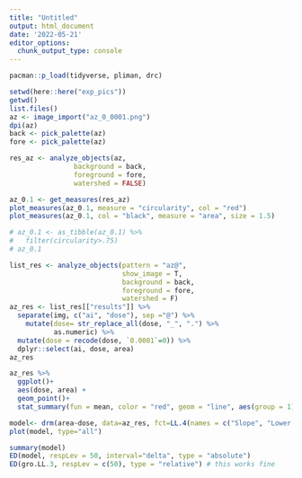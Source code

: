 ```yaml
---
title: "Untitled"
output: html_document
date: '2022-05-21'
editor_options: 
  chunk_output_type: console
---
```


```r
pacman::p_load(tidyverse, pliman, drc)
```


```r
setwd(here::here("exp_pics"))
getwd()
list.files()
az <- image_import("az_0_0001.png")
dpi(az)
back <- pick_palette(az)
fore <- pick_palette(az)
```


```r
res_az <- analyze_objects(az,
                background = back,
                foreground = fore,
                watershed = FALSE)

az_0.1 <- get_measures(res_az)
plot_measures(az_0.1, measure = "circularity", col = "red")
plot_measures(az_0.1, col = "black", measure = "area", size = 1.5)

# az_0.1 <- as_tibble(az_0.1) %>% 
#   filter(circularity>.75)
# az_0.1
```

```r
list_res <- analyze_objects(pattern = "az@", 
                            show_image = T,
                            background = back,
                            foreground = fore,
                            watershed = F)
az_res <- list_res[["results"]] %>% 
  separate(img, c("ai", "dose"), sep ="@") %>% 
    mutate(dose= str_replace_all(dose, "_", ".") %>% 
           as.numeric) %>% 
  mutate(dose = recode(dose, `0.0001`=0)) %>% 
  dplyr::select(ai, dose, area)
az_res  
```

```r
az_res %>% 
  ggplot()+ 
  aes(dose, area) +
  geom_point()+
  stat_summary(fun = mean, color = "red", geom = "line", aes(group = 1)) 
```

```r
model<- drm(area~dose, data=az_res, fct=LL.4(names = c("Slope", "Lower Limit", "Upper Limit", "ED50")))
plot(model, type="all")
```

```r
summary(model)
ED(model, respLev = 50, interval="delta", type = "absolute") 
ED(gro.LL.3, respLev = c(50), type = "relative") # this works fine
```

